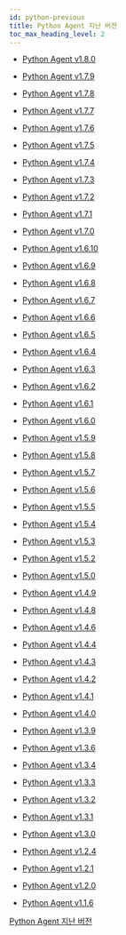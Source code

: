 ```yaml
---
id: python-previous
title: Python Agent 지난 버전
toc_max_heading_level: 2
---
```


* [Python Agent v1.8.0](python-1_8_0)

* [Python Agent v1.7.9](python-1_7_9)

* [Python Agent v1.7.8](python-1_7_8)

* [Python Agent v1.7.7](python-1_7_7)

* [Python Agent v1.7.6](python-1_7_6)

* [Python Agent v1.7.5](python-1_7_5)

* [Python Agent v1.7.4](python-1_7_4)

* [Python Agent v1.7.3](python-1_7_3)

* [Python Agent v1.7.2](python-1_7_2)

* [Python Agent v1.7.1](python-1_7_1)

* [Python Agent v1.7.0](python-1_7_0)

* [Python Agent v1.6.10](python-1_6_10)

* [Python Agent v1.6.9](python-1_6_9)

* [Python Agent v1.6.8](python-1_6_8)

* [Python Agent v1.6.7](python-1_6_7)

* [Python Agent v1.6.6](python-1_6_6)

* [Python Agent v1.6.5](python-1_6_5)

* [Python Agent v1.6.4](python-1_6_4)

* [Python Agent v1.6.3](python-1_6_3)

* [Python Agent v1.6.2](python-1_6_2)

* [Python Agent v1.6.1](python-1_6_1)

* [Python Agent v1.6.0](python-1_6_0)

* [Python Agent v1.5.9](python-1_5_9)

* [Python Agent v1.5.8](python-1_5_8)

* [Python Agent v1.5.7](python-1_5_7)

* [Python Agent v1.5.6](python-1_5_6)

* [Python Agent v1.5.5](python-1_5_5)

* [Python Agent v1.5.4](python-1_5_4)

* [Python Agent v1.5.3](python-1_5_3)

* [Python Agent v1.5.2](python-1_5_2)

* [Python Agent v1.5.0](python-1_5_0)

* [Python Agent v1.4.9](python-1_4_9)

* [Python Agent v1.4.8](python-1_4_8)

* [Python Agent v1.4.6](python-1_4_6)

* [Python Agent v1.4.4](python-1_4_4)

* [Python Agent v1.4.3](python-1_4_3)

* [Python Agent v1.4.2](python-1_4_2)

* [Python Agent v1.4.1](python-1_4_1)

* [Python Agent v1.4.0](python-1_4_0)

* [Python Agent v1.3.9](python-1_3_9)

* [Python Agent v1.3.6](python-1_3_6)

* [Python Agent v1.3.4](python-1_3_4)

* [Python Agent v1.3.3](python-1_3_3)

* [Python Agent v1.3.2](python-1_3_2)

* [Python Agent v1.3.1](python-1_3_1)

* [Python Agent v1.3.0](python-1_3_0)

* [Python Agent v1.2.4](python-1_2_4)

* [Python Agent v1.2.1](python-1_2_1)

* [Python Agent v1.2.0](python-1_2_0)

* [Python Agent v1.1.6](python-1_1_6)

[Python Agent 지난 버전](https://pypi.org/project/whatap-python/1.4.8/#history)